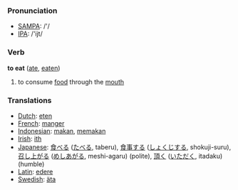 === Pronunciation ===
*[[w:SAMPA|SAMPA]]: /'/
*[[w:IPA|IPA]]: /'ijt/

=== Verb ===

'''to eat''' ([[ate]], [[eaten]])

# to consume [[food]] through the [[mouth]]

=== Translations ===
*[[Dutch]]: [[eten]]
*[[French]]: [[manger]]
*[[Indonesian]]: [[makan]], [[makan|memakan]]
*[[Irish]]: [[ith]]
*[[Japanese]]: [[食べる]] ([[たべる]], taberu), [[食事]]する ([[しょくじ]]する, shokuji-suru), [[召し上がる]] ([[めしあがる]], meshi-agaru) (polite), [[頂く]] ([[いただく]], itadaku) (humble)
*[[Latin]]: [[edere]]
*[[Swedish]]: [[äta]]